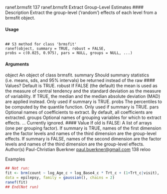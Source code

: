 
ranef.brmsfit 137
ranef.brmsfit Extract Group-Level Estimates
#### Description 
Extract the group-level (’random’) effects of each level from a brmsfit object.

#### Usage
<pre><code>
## S3 method for class 'brmsfit'
ranef(object, summary = TRUE, robust = FALSE,
probs = c(0.025, 0.975), pars = NULL, groups = NULL, ...)
</code></pre>
#### Arguments

object An object of class brmsfit.
summary Should summary statistics (i.e. means, sds, and 95% intervals) be returned instead
of the raw #### Values? Default is TRUE.
robust If FALSE (the default) the mean is used as the measure of central tendency and
the standard deviation as the measure of variability. If TRUE, the median and the
median absolute deviation (MAD) are applied instead. Only used if summary is
TRUE.
probs The percentiles to be computed by the quantile function. Only used if summary
is TRUE.
pars Optional names of coefficients to extract. By default, all coefficients are extracted.
groups Optional names of grouping variables for which to extract effects.
... Currently ignored.
#### Value
If old is FALSE: A list of arrays (one per grouping factor). If summary is TRUE, names of the first
dimension are the factor levels and names of the third dimension are the group-level effects. If
summary is FALSE, names of the second dimension are the factor levels and names of the third
dimension are the group-level effects.
Author(s)
Paul-Christian Buerkner <paul.buerkner@gmail.com>
138 reloo

Examples
```r
## Not run:
fit <- brm(count ~ log_Age_c + log_Base4_c * Trt_c + (1+Trt_c|visit),
data = epilepsy, family = gaussian(), chains = 2)
ranef(fit)
## End(Not run)
```
